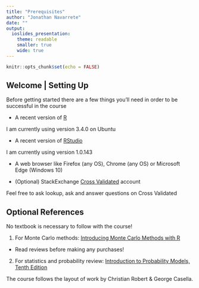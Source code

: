 ```yaml
---
title: "Prerequisites"
author: "Jonathan Navarrete"
date: ""
output: 
  ioslides_presentation:
    theme: readable
    smaller: true
    wide: true
---
```


```r
knitr::opts_chunk$set(echo = FALSE)
```

## Welcome | Setting Up

Before getting started there are a few things you'll need in order to be successful in the course

- A recent version of [R](https://cran.r-project.org/)

I am currently using version 3.4.0 on Ubuntu

- A recent version of [RStudio](https://www.rstudio.com/products/rstudio/download/)

I am currently using version 1.0.143

- A web browser like Firefox (any OS), Chrome (any OS) or Microsoft Edge (Windows 10)

- (Optional) StackExchange [Cross Validated](https://stats.stackexchange.com/) account

Feel free to ask lookup, ask and answer questions on Cross Validated


## Optional References

No textbook is necessary to follow with the course!

1. For Monte Carlo methods: [Introducing Monte Carlo Methods with R](https://www.amazon.com/Introducing-Monte-Carlo-Methods-Use/dp/1441915753)
  - Read reviews before making any purchases!
  
2. For statistics and probability review: [Introduction to Probability Models, Tenth Edition](https://www.amazon.com/Introduction-Probability-Models-Tenth-Sheldon/dp/0123756863/ref=sr_1_9?s=books&ie=UTF8&qid=1502653034&sr=1-9)

The course follows the layout of work by Christian Robert & George Casella.

